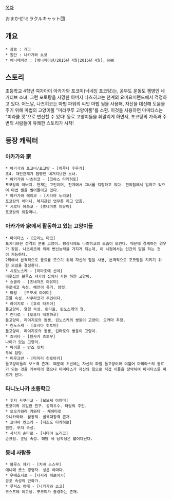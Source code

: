 [[목차]]

おまかせ!ミラクルキャット団

== 개요 ==
 * 장르 : 개그
 * 원안 : 나카가와 쇼코
 * 애니메이션 : [애니메이션/2015년 4월|2015년 4월], NHK

== 스토리 ==
초등학교 4학년 여자아이 아카가와 포코미(닉네임 포코탕)는, 공부도 운동도 젬병인 네거티브 소녀.
그런 포토탕을 사망한 아버지 나츠히코는 천계의 요미요미랜드에서 걱정하고 있다. 어느날, 나츠히코는 마법 파워의 씨앗 마법 씰을 사용해, 자신을 대신해 도움을 주기 위해 마법의 고양이풀 "미라쿠루 고양이풀"를 소환. 이것을 사용하면 마미타스는 "미라클 캣"으로 변신할 수 있다!
동료 고양이들을 휘말리게 하면서, 포코탕의 가족과 주변의 사람들이 유쾌한 스토리가 시작!

== 등장 캐릭터 ==
=== 아카가와 家 ===
 * 아카가와 포코미/포코탕 - [하루나 후우카]
 초4. 대인관계가 젬병인 네거티브한 소녀.
 * 아카가와 나츠히코 - [코야스 타케히토]
 포코탕의 아버지. 현재는 고인이며, 천계에서 그녀를 걱정하고 있다. 편의점에서 일하고 있으며 마법 씰을 벌어들이고 있다.
 * 아카가와 레이코 - [시타야 노리코]
 포코탕의 어머니. 복지관련 업무를 하고 있음.
 * 시로타 에쓰코 - [츠네마츠 아유미]
 포코탕의 외할머니.
=== 아카가와 家에서 활동하고 있는 고양이들 ===
 * 마미타스 - [모리노 마코]
 포지티브한 성격의 분홍 고양이. 평상시에도 나츠히코의 모습이 보인다. 때문에 경계하는 경우가 잦음. 나츠히코에 의해 변신능력을 가지게 되는데, 이 시점에서는 인간의 말을 하는 것이 가능하다.
 2화에서 본격적으로 동료를 모으기 위해 자신의 힘을 사용, 본격적으로 포코땅을 지키기 위한 모임을 결성한다.
 * 시로노스케 - [하마조에 신야]
 이웃집인 블루스 쟈키의 집에서 사는 하얀 고양이.
 * 쇼콜라 - [츠네마츠 아유미]
 쿠로네코 속성. 예언이 특기. 암컷.
 * 타링 - [모모세 아야미]
 콧물 속성. 사쿠라코가 주인이다.
 * 라이지로 - [호리 타츠야]
 들고양이. 열혈 속성. 린타로, 린노스케의 형.
 * 린타로 - [오오타 테츠하루]
 들고양이. 라이지로의 동생, 린노스케의 쌍둥이 고양이. 오카마 추정. 
 * 린노스케 - [요시다 히토미]
 들고양이. 라이지로의 동생, 린타로의 쌍둥이 고양이.
 * 쵸비타 - [텐사카 츠토무]
 나이가 있는 고양이.
 * 마이클 - 반죠 잇치
 두뇌 담당.
 * 미루크반 - [타지리 히로아키]
 들고양이들의 보스격 존재. 때문에 초반에는 자신의 파벌 들고양이와 더불어 마미타스의 동료가 되는 것을 거부하려 했으나 마미타스가 자신의 힘으로 직접 이들을 장악하여 마미타스를 따르게 된다.
=== 타니노나카 초등학교 ===
 * 후지 사쿠라코 - [모모세 아야미]
 포코미의 유일한 친구. 성적우수. 타링의 주인.
 * 오오가와라 카와타 - 케이타로
 오니카와라. 활동적. 골목대장격 존재.
 * 코야마 켄스케 - [지조도 타케히로]
 켄켄. 부자 속성.
 * 사사키 슌타로 - [시타야 노리코]
 슌크림. 훈남 속성. 해당 세 남학생은 붙어다닌다.
=== 동네 사람들 ===
 * 블루스 쟈키 - [치바 스스무]
 애니메 굿스 경영자. 성은 야마다.
 * 우메호지로 - [타지리 히로아키]
 공포 속성의 만화가.
 * 루릭스 히메 - [나카가와 쇼코]
 코스프레 여고생. 포코미가 동경하는 존재.

 
